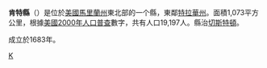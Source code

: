 <!--[[File:Map_of_Maryland_highlighting_Kent_County.svg|right]]-->
{{Infobox U.S. County|
 county  = 肯特縣|
 state = 馬里蘭州 |
 en county  = Kent County|
 en state = Maryland |
 seal = Kent County md seal.gif |
 map size = 225|
 founded year = 1642 |
 seat wl = Chestertown | 
 area = 1,073 [[km²|km²]] (414 [[square_mile|mi²]]) |
 area land = 724 km² (279 mi²) |
 area water = 349 km² (135 mi²) |
 area percentage = 32.55% |
 census yr = 2000|
 pop = 19,197 |
 density = 27|
 web = www.kentcounty.com|
|}}
'''肯特縣'''（{{lang-en|Kent County}}）是位於[[美國|美國]][[馬里蘭州|馬里蘭州]]東北部的一个縣，東鄰[[特拉華州|特拉華州]]。面積1,073平方公里，根據[[美國2000年人口普查|美國2000年人口普查]]數字，共有人口19,197人。縣治[[切斯特頓_(馬里蘭州)|切斯特頓]]。

成立於1683年。

{{马里兰州}}
{{Maryland-stub}}

[[Category:马里兰州行政区划|K]]